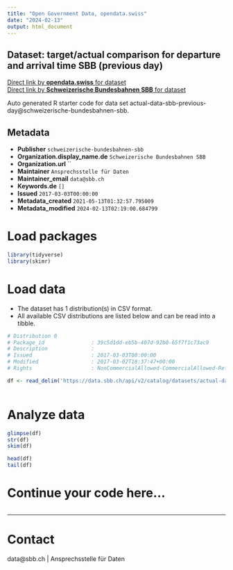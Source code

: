 ```yaml
---
title: "Open Government Data, opendata.swiss"
date: "2024-02-13"
output: html_document
---
```


## Dataset: target/actual comparison for departure and arrival time SBB (previous day)



[Direct link by **opendata.swiss** for dataset](https://opendata.swiss/de/dataset/target-actual-comparison-for-departure-and-arrival-time-sbb-previous-day1)<br>
[Direct link by **Schweizerische Bundesbahnen SBB** for dataset](https://data.sbb.ch/explore/dataset/actual-data-sbb-previous-day/)

Auto generated R starter code for data set actual-data-sbb-previous-day@schweizerische-bundesbahnen-sbb.

## Metadata

- **Publisher** `schweizerische-bundesbahnen-sbb`
- **Organization.display_name.de** `Schweizerische Bundesbahnen SBB`
- **Organization.url** ``
- **Maintainer** `Ansprechsstelle für Daten`
- **Maintainer_email** `data@sbb.ch`
- **Keywords.de** `[]`
- **Issued** `2017-03-03T00:00:00`
- **Metadata_created** `2021-05-13T01:32:57.795009`
- **Metadata_modified** `2024-02-13T02:19:00.684799`


# Load packages

```r

library(tidyverse)
library(skimr)

```

# Load data

-   The dataset has 1 distribution(s) in CSV format.
-   All available CSV distributions are listed below and can be read into a tibble.

```r

# Distribution 0
# Package_id               : 39c5d1dd-eb5b-407d-92b0-65f7f1c73ac9
# Description              : 
# Issued                   : 2017-03-03T00:00:00
# Modified                 : 2017-03-02T18:37:47+00:00
# Rights                   : NonCommercialAllowed-CommercialAllowed-ReferenceRequired

df <- read_delim('https://data.sbb.ch/api/v2/catalog/datasets/actual-data-sbb-previous-day/exports/csv')



```

# Analyze data

```r

glimpse(df)
str(df)
skim(df)

head(df)
tail(df)

```

# Continue your code here...

```r

```

------------------------------------------------------------------------

# Contact

data@sbb.ch | Ansprechsstelle für Daten
